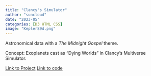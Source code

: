 ```yaml
---
title: "Clancy's Simulator"
author: "suncloud"
date: "2023-05"
categories: [D3 HTML CSS]
image: "Kepler89d.png"
---
```


Astronomical data with a *The Midnight Gospel* theme.

Concept: Exoplanets cast as "Dying Worlds" in Clancy's Multiverse Simulator.

[Link to Project](https://sunny-netizen.github.io/midnightgospel/)
[Link to code](https://sunny-netizen.github.io/midnightgospel/)
